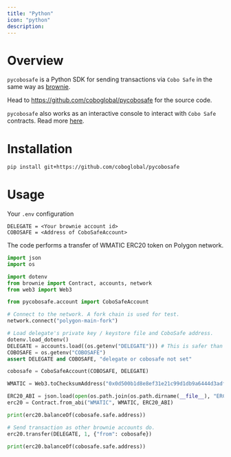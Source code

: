 ```yaml
---
title: "Python"
icon: "python"
description:
---
```


# Overview

`pycobosafe` is a Python SDK for sending transactions via `Cobo Safe` in the same way as [brownie](https://github.com/eth-brownie/brownie).

Head to https://github.com/coboglobal/pycobosafe for the source code.

`pycobosafe` also works as an interactive console to interact with `Cobo Safe` contracts. Read more [here](/v1/get-started/tools/pycobosafe).

# Installation

```sh
pip install git+https://github.com/coboglobal/pycobosafe
```

# Usage

Your `.env` configuration
```
DELEGATE = <Your brownie account id>
COBOSAFE = <Address of CoboSafeAccount>
```

The code performs a transfer of WMATIC ERC20 token on Polygon network.
```py
import json
import os

import dotenv
from brownie import Contract, accounts, network
from web3 import Web3

from pycobosafe.account import CoboSafeAccount

# Connect to the network. A fork chain is used for test.
network.connect("polygon-main-fork")

# Load delegate's private key / keystore file and CoboSafe address.
dotenv.load_dotenv()
DELEGATE = accounts.load((os.getenv("DELEGATE"))) # This is safer than plain private key.
COBOSAFE = os.getenv("COBOSAFE")
assert DELEGATE and COBOSAFE, "delegate or cobosafe not set"

cobosafe = CoboSafeAccount(COBOSAFE, DELEGATE)

WMATIC = Web3.toChecksumAddress("0x0d500b1d8e8ef31e21c99d1db9a6444d3adf1270")

ERC20_ABI = json.load(open(os.path.join(os.path.dirname(__file__), "ERC20.json")))
erc20 = Contract.from_abi("WMATIC", WMATIC, ERC20_ABI)

print(erc20.balanceOf(cobosafe.safe.address))

# Send transaction as other brownie accounts do.
erc20.transfer(DELEGATE, 1, {"from": cobosafe})

print(erc20.balanceOf(cobosafe.safe.address))
```
